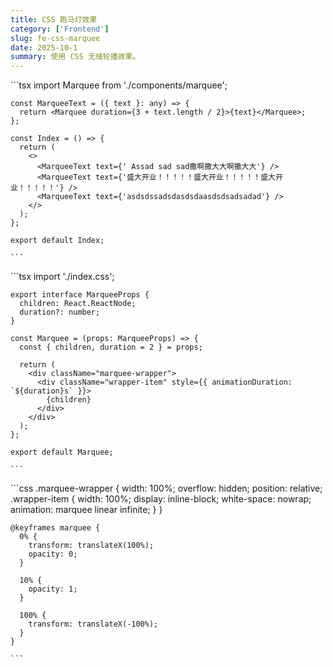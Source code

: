 ```yaml
---
title: CSS 跑马灯效果
category: ['Frontend']
slug: fe-css-marquee
date: 2025-10-1
summary: 使用 CSS 无缝轮播效果。
---
```



<Preview>
  <CssMarquee />
</Preview>

<Tabs>
  <TabItem label="index.tsx">
    ```tsx
    import Marquee from './components/marquee';

    const MarqueeText = ({ text }: any) => {
      return <Marquee duration={3 + text.length / 2}>{text}</Marquee>;
    };

    const Index = () => {
      return (
        <>
          <MarqueeText text={' Assad sad sad撒啊撒大大啊撒大大'} />
          <MarqueeText text={'盛大开业！！！！！盛大开业！！！！！盛大开业！！！！！'} />
          <MarqueeText text={'asdsdssadsdasdsdaasdsdsadsadad'} />
        </>
      );
    };

    export default Index;

    ```
  </TabItem>
  <TabItem label="components/marquee.tsx">
    ```tsx
    import './index.css';

    export interface MarqueeProps {
      children: React.ReactNode;
      duration?: number;
    }

    const Marquee = (props: MarqueeProps) => {
      const { children, duration = 2 } = props;

      return (
        <div className="marquee-wrapper">
          <div className="wrapper-item" style={{ animationDuration: `${duration}s` }}>
            {children}
          </div>
        </div>
      );
    };

    export default Marquee;

    ```
  </TabItem>
  <TabItem label="components/index.css">
    ```css
    .marquee-wrapper {
      width: 100%;
      overflow: hidden;
      position: relative;
      .wrapper-item {
        width: 100%;
        display: inline-block;
        white-space: nowrap;
        animation: marquee linear infinite;
      }
    }

    @keyframes marquee {
      0% {
        transform: translateX(100%);
        opacity: 0;
      }

      10% {
        opacity: 1;
      }

      100% {
        transform: translateX(-100%);
      }
    }

    ```
  </TabItem>
</Tabs>
